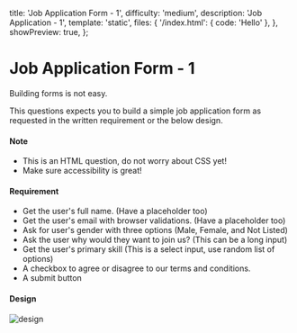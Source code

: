
  title: 'Job Application Form - 1',
  difficulty: 'medium',
  description: 'Job Application - 1',
  template: 'static',
  files: {
    '/index.html': {
      code: '<body>Hello</body>'
    },
  },
  showPreview: true,
};

# Job Application Form - 1

Building forms is not easy.

This questions expects you to build a simple job application form as requested in the written requirement or the below design.

#### Note

- This is an HTML question, do not worry about CSS yet!
- Make sure accessibility is great!

#### Requirement

- Get the user's full name. (Have a placeholder too)
- Get the user's email with browser validations. (Have a placeholder too)
- Ask for user's gender with three options (Male, Female, and Not Listed)
- Ask the user why would they want to join us? (This can be a long input)
- Get the user's primary skill (This is a select input, use random list of options)
- A checkbox to agree or disagree to our terms and conditions.
- A submit button

#### Design

<Image src={image} alt="design" priority />
